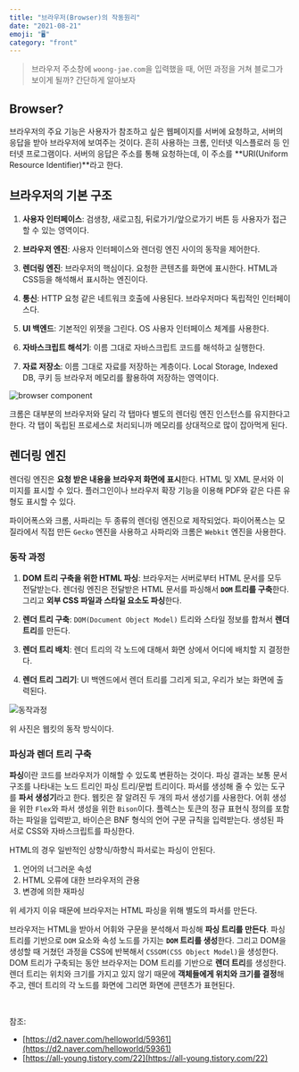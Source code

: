 ```yaml
---
title: "브라우저(Browser)의 작동원리"
date: "2021-08-21"
emoji: "🖥"
category: "front"
---
```


> 브라우저 주소창에 `woong-jae.com`을 입력했을 때, 어떤 과정을 거쳐 블로그가 보이게 될까? 간단하게 알아보자

## Browser?

브라우저의 주요 기능은 사용자가 참조하고 싶은 웹페이지를 서버에 요청하고, 서버의 응답을 받아 브라우저에 보여주는 것이다.
흔히 사용하는 크롬, 인터넷 익스플로러 등 인터넷 프로그램이다.
서버의 응답은 주소를 통해 요청하는데, 이 주소를 **URI(Uniform Resource Identifier)**라고 한다.

## 브라우저의 기본 구조

1. **사용자 인터페이스**: 검생창, 새로고침, 뒤로가기/앞으로가기 버튼 등 사용자가 접근할 수 있는 영역이다.

2. **브라우저 엔진**: 사용자 인터페이스와 렌더링 엔진 사이의 동작을 제어한다.

3. **렌더링 엔진**: 브라우저의 핵심이다. 요청한 콘텐츠를 화면에 표시한다. HTML과 CSS등을 해석해서 표시하는 엔진이다.

4. **통신**: HTTP 요청 같은 네트워크 호출에 사용된다. 브라우저마다 독립적인 인터페이스다.

5. **UI 백엔드**: 기본적인 위젯을 그린다. OS 사용자 인터페이스 체계를 사용한다.

6. **자바스크립트 해석기**: 이름 그대로 자바스크립트 코드를 해석하고 실행한다.

7. **자료 저장소**: 이름 그대로 자료를 저장하는 계층이다. Local Storage, Indexed DB, 쿠키 등 브라우저 메모리를 활용하여 저장하는 영역이다.

![browser component](https://d2.naver.com/content/images/2015/06/helloworld-59361-1.png)

크롬은 대부분의 브라우저와 달리 각 탭마다 별도의 렌더링 엔진 인스턴스를 유지한다고 한다. 각 탭이 독립된 프로세스로 처리되니까 메모리를 상대적으로 많이 잡아먹게 된다.

## 렌더링 엔진

렌더링 엔진은 **요청 받은 내용을 브라우저 화면에 표시**한다. HTML 및 XML 문서와 이미지를 표시할 수 있다.
플러그인이나 브라우저 확장 기능을 이용해 PDF와 같은 다른 유형도 표시할 수 있다.

파이어폭스와 크롬, 사파리는 두 종류의 렌더링 엔진으로 제작되었다. 파이어폭스는 모질라에서 직접 만든 `Gecko` 엔진을 사용하고 사파리와 크롬은 `Webkit` 엔진을 사용한다.

### 동작 과정

1. **DOM 트리 구축을 위한 HTML 파싱**: 브라우저는 서버로부터 HTML 문서를 모두 전달받는다. 렌더링 엔진은 전달받은 HTML 문서를 파싱해서 **`DOM` 트리를 구축**한다. 그리고 **외부 CSS 파일과 스타일 요소도 파싱**한다.

2. **렌더 트리 구축**: `DOM(Document Object Model)` 트리와 스타일 정보를 합쳐서 **렌더 트리**를 만든다.

3. **렌더 트리 배치**: 렌더 트리의 각 노드에 대해서 화면 상에서 어디에 배치할 지 결정한다.

4. **렌더 트리 그리기**: UI 백엔드에서 렌더 트리를 그리게 되고, 우리가 보는 화면에 출력된다.

![동작과정](https://d2.naver.com/content/images/2015/06/helloworld-59361-3.png)

위 사진은 웹킷의 동작 방식이다.

### 파싱과 렌더 트리 구축

**파싱**이란 코드를 브라우저가 이해할 수 있도록 변환하는 것이다. 파싱 결과는 보통 문서 구조를 나타내는 노드 트리인 파싱 트리/문법 트리이다.
파서를 생성해 줄 수 있는 도구를 **파서 생성기**라고 한다. 웹킷은 잘 알려진 두 개의 파서 생성기를 사용한다. 어휘 생성을 위한 `Flex`와 파서 생성을 위한 `Bison`이다.
플렉스는 토큰의 정규 표현식 정의를 포함하는 파일을 입력받고, 바이슨은 BNF 형식의 언어 구문 규칙을 입력받는다. 생성된 파서로 CSS와 자바스크립트를 파싱한다.

HTML의 경우 일반적인 상향식/하향식 파서로는 파싱이 안된다.
1. 언어의 너그러운 속성
2. HTML 오류에 대한 브라우저의 관용
3. 변경에 의한 재파싱

위 세가지 이유 때문에 브라우저는 HTML 파싱을 위해 별도의 파서를 만든다.

브라우저는 HTML을 받아서 어휘와 구문을 분석해서 파싱해 **파싱 트리를 만든다**. 파싱 트리를 기반으로 `DOM` 요소와 속성 노드를 가지는 **`DOM` 트리를 생성**한다. 
그리고 DOM을 생성할 때 거쳤던 과정을 CSS에 반복해서 `CSSOM(CSS Object Model)`을 생성한다. DOM 트리가 구축되는 동안 브라우저는 DOM 트리를 기반으로 **렌더 트리**를 생성한다.
렌더 트리는 위치와 크기를 가지고 있지 않기 때문에 **객체들에게 위치와 크기를 결정**해주고, 렌더 트리의 각 노드를 화면에 그리면 화면에 콘텐츠가 표현된다.

<br/>

참조:  
- [https://d2.naver.com/helloworld/59361](https://d2.naver.com/helloworld/59361)
- [https://all-young.tistory.com/22](https://all-young.tistory.com/22)